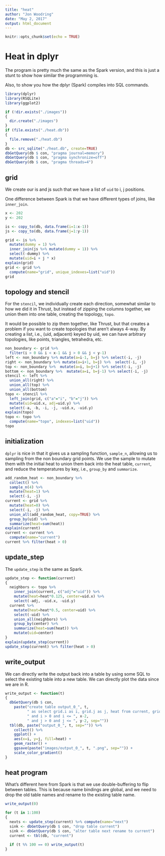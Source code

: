 ```yaml
---
title: "heat"
author: "Jon Woodring"
date: "May 2, 2017"
output: html_document
---
```


```r
knitr::opts_chunk$set(echo = TRUE)
```

# Heat in dplyr #

The program is pretty much the same as the Spark version, and this is just
a stunt to show how similar the programming is.

Also, to show you how the dplyr (Spark) compiles into SQL commands.

```r
library(dplyr)
library(RSQLite)
library(ggplot2)

if (!dir.exists("./images"))
{
  dir.create("./images")
}
if (file.exists("./heat.db"))
{
  file.remove("./heat.db")
}
db <- src_sqlite("./heat.db", create=TRUE)
dbGetQuery(db $ con, "pragma journal=memory")
dbGetQuery(db $ con, "pragma synchronize=off")
dbGetQuery(db $ con, "pragma threads=4")
```

## grid ##

We create our is and js such that we have a list of `uid` to i, j positions.

One difference between Spark is that we have different types of joins, like
`inner_join`. 

```r
x <- 202
y <- 202

is <- copy_to(db, data.frame(i=1:x-1))
js <- copy_to(db, data.frame(j=1:y-1))

grid <- is %>%
  mutate(dummy = 1) %>%
  inner_join(js %>% mutate(dummy = 1)) %>%
  select(-dummy) %>%
  mutate(uid=i + j * x)
explain(grid)
grid <- grid %>%
  compute(name="grid", unique_indexes=list("uid"))
grid
```

## topology and stencil ##

For the `stencil`, we individually create each direction, somewhat similar
to how we did it in Thrust, but instead of zipping the columns together,
we union them into one table, creating the topology, `topo`.

It would be possible to zip them together, like Thrust, but that creates
a problem if you want to create topologies that aren't always 4-way. By
creating a list, i.e., (uid, adjacent) keyed by uid, we can have arbitrary
topologies, like points, triangles, tetrahedra, etc.

```r
non_boundary <- grid %>% 
  filter(i > 0 && i < x-1 && j > 0 && j < y-1)
left <- non_boundary %>% mutate(a=i-1, b=j) %>% select(-i, -j)
right <- non_boundary %>% mutate(a=i+1, b=j) %>%  select(-i, -j)
top <- non_boundary %>%  mutate(a=i, b=j+1) %>% select(-i, -j)
bottom <- non_boundary %>%  mutate(a=i, b=j-1) %>% select(-i, -j)
stencil <- left %>% 
  union_all(right) %>%
  union_all(top) %>%
  union_all(bottom)
topo <- stencil %>%
  left_join(grid, c("a"="i", "b"="j")) %>%
  mutate(uid=uid.x, adj=uid.y) %>%
  select(-a, -b, -i, -j, -uid.x, -uid.y)
explain(topo)
topo <- topo %>%
  compute(name="topo", indexes=list("uid"))
topo
```

## initialization ##

`dplyr` is nice in that it gives us a sampling function, `sample_n`, allowing
us to sampling from the non boundary grid points. We use the sample to
mutate them with the initial heat to union them back into the heat table,
`current`, and reduce the temperatures by key, i.e., `group_by` and 
`summarize`.

```r
add_random_heat <- non_boundary %>%
  collect() %>%
  sample_n(4) %>%
  mutate(heat=1) %>%
  select(-i, -j)
current <- grid %>% 
  mutate(heat=0) %>%
  select(-i, -j) %>%
  union_all(add_random_heat, copy=TRUE) %>%
  group_by(uid) %>%
  summarize(heat=sum(heat)) 
explain(current) 
current <- current %>%
  compute(name="current")
current %>% filter(heat > 0)
```

## update_step ##

The `update_step` is the same as Spark.

```r
update_step <- function(current)
{
  neighbors <- topo %>%
    inner_join(current, c("adj"="uid")) %>%
    mutate(heat=heat*0.125, center=uid.x) %>%
    select(-adj, -uid.x, -uid.y)
  current %>% 
    mutate(heat=heat*0.5, center=uid) %>%
    select(-uid) %>%
    union_all(neighbors) %>%
    group_by(center) %>%
    summarize(heat=sum(heat)) %>%
    mutate(uid=center)
}
explain(update_step(current))
update_step(current) %>% filter(heat > 0)
```

## write_output ##

We can directly write the output back into a table by using some SQL
to select the existing table into a new table. We can directly plot the
data since we are in R.

```r
write_output <- function(t)
{
  dbGetQuery(db $ con,
    paste("create table output_0_", t, 
          " as select grid.i as i, grid.j as j, heat from current, grid where current.uid = grid.uid",
          " and i > 0 and i <= ", x-2,
          " and j > 0 and j <= ", y-2, sep=""))
  tbl(db, paste("output_0_", t, sep="")) %>%
    collect() %>%
    ggplot() +
    aes(x=i, y=j, fill=heat) +
    geom_raster() +
    ggsave(paste("images/output_0_", t, ".png", sep="")) +
    scale_color_gradient()
}
```

## heat program ##

What's different here from Spark is that we use double-buffering to flip
between tables. This is because name bindings are global, and we need
to drop the old table names and rename to the existing table name.

```r
write_output(0)

for (t in 1:100)
{
  nexts <- update_step(current) %>% compute(name="next")
  sink <- dbGetQuery(db $ con, "drop table current")
  sink <- dbGetQuery(db $ con, "alter table next rename to current")
  current <- tbl(db, "current")
  
  if (t %% 100 == 0) write_output(t)
}
```
